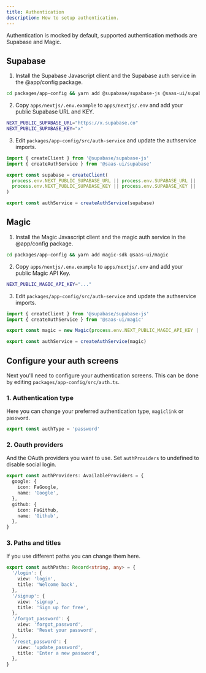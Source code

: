 ```yaml
---
title: Authentication
description: How to setup authentication.
---
```


Authentication is mocked by default, supported authentication methods are Supabase and Magic.

## Supabase

1. Install the Supabase Javascript client and the Supabase auth service in the @app/config package.

```bash
cd packages/app-config && yarn add @supabase/supabase-js @saas-ui/supabase
```

2. Copy `apps/nextjs/.env.example` to `apps/nextjs/.env` and add your public Supabase URL and KEY.

```bash
NEXT_PUBLIC_SUPABASE_URL="https://x.supabase.co"
NEXT_PUBLIC_SUPABASE_KEY="x"
```

3. Edit `packages/app-config/src/auth-service` and update the authservice imports.

```js
import { createClient } from '@supabase/supabase-js'
import { createAuthService } from '@saas-ui/supabase'

export const supabase = createClient(
  process.env.NEXT_PUBLIC_SUPABASE_URL || process.env.SUPABASE_URL || '',
  process.env.NEXT_PUBLIC_SUPABASE_KEY || process.env.SUPABASE_KEY || ''
)

export const authService = createAuthService(supabase)
```

## Magic

1. Install the Magic Javascript client and the magic auth service in the @app/config package.

```bash
cd packages/app-config && yarn add magic-sdk @saas-ui/magic
```

2. Copy `apps/nextjs/.env.example` to `apps/nextjs/.env` and add your public Magic API Key.

```bash
NEXT_PUBLIC_MAGIC_API_KEY="..."
```

3. Edit `packages/app-config/src/auth-service` and update the authservice imports.

```js
import { createClient } from '@supabase/supabase-js'
import { createAuthService } from '@saas-ui/magic'

export const magic = new Magic(process.env.NEXT_PUBLIC_MAGIC_API_KEY || '')

export const authService = createAuthService(magic)
```

## Configure your auth screens

Next you'll need to configure your authentication screens.
This can be done by editing `packages/app-config/src/auth.ts`.

### 1. Authentication type

Here you can change your preferred authentication type, `magiclink` or `password`.

```ts
export const authType = 'password'
```

### 2. Oauth providers

And the OAuth providers you want to use. Set `authProviders` to undefined to disable social login.

```ts
export const authProviders: AvailableProviders = {
  google: {
    icon: FaGoogle,
    name: 'Google',
  },
  github: {
    icon: FaGithub,
    name: 'Github',
  },
}
```

### 3. Paths and titles

If you use different paths you can change them here.

```ts
export const authPaths: Record<string, any> = {
  '/login': {
    view: 'login',
    title: 'Welcome back',
  },
  '/signup': {
    view: 'signup',
    title: 'Sign up for free',
  },
  '/forgot_password': {
    view: 'forgot_password',
    title: 'Reset your password',
  },
  '/reset_password': {
    view: 'update_password',
    title: 'Enter a new password',
  },
}
```
